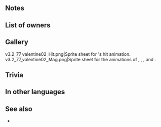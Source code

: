{{SkillPage Tabs}}{{Weapon Infobox
|tagid=SID_青の花かご
|weaponType=Blue Tome
|might=8
|range=2
|effect=If unit is adjacent to an ally, grants Atk/Spd/Def/Res+3 during combat.
|next=Blárblooms+
|promotionRarity=5
|promotionTier=1
|required=Ellight;Elthunder
|cost=200
|exclusive=0
|userVersion1=
|userVersion2=
|userVersion3=
|userVersion4=
|statModifiers=0,8,0,0,0
|properties=
}}
==Notes==
{{Combat boosts}}
==List of owners==
{{Skill Hero List}}
==Gallery==
<gallery>
v3.2_77_valentine02_Hit.png|Sprite sheet for {{PAGENAME}}'s hit animation.
v3.2_77_valentine02_Mag.png|Sprite sheet for the animations of {{PAGENAME}}, {{St|Gronnblooms+}}, {{St|Loyal Wreath+}}, {{St|Tharja's Hex}} and {{St|Iris's Tome}}.
</gallery>

==Trivia==
{{TomeColorTrivia|blar}}
==In other languages==
{{OtherLanguages
|japanese=青の花かご
|german=Blárblüten
|spanishEU=Flores zarcas
|spanishLA=Flores añil
|french=Fleurs saphir
|italian=Turchinfiore
|chineseTW=青之花籃
|portuguese=Flores anis
}}
==See also==
* 
{{Weapons Navbox}}